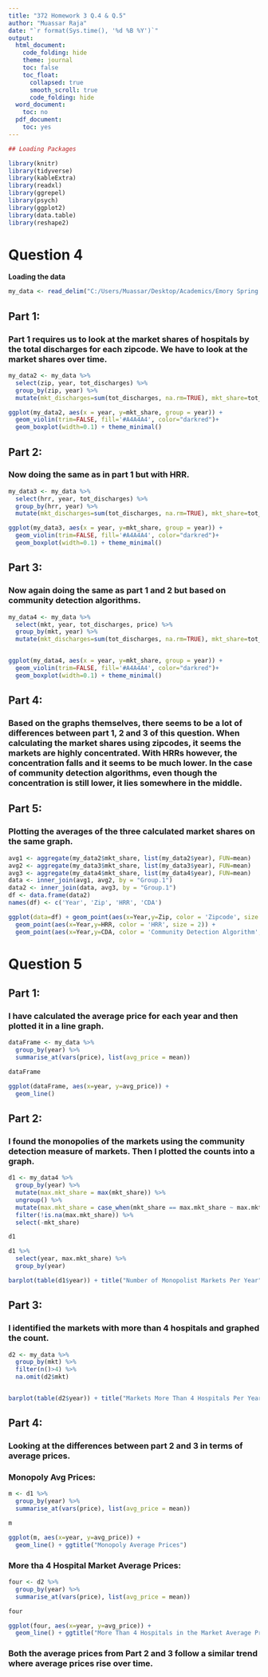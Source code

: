---
title: "372 Homework 3 Q.4 & Q.5"
author: "Muassar Raja"
date: "`r format(Sys.time(), '%d %B %Y')`"
output:
  html_document:
    code_folding: hide
    theme: journal
    toc: false
    toc_float: 
      collapsed: true
      smooth_scroll: true
      code_folding: hide
  word_document:
    toc: no
  pdf_document:
    toc: yes
---

```{r setup, include=FALSE}

## Loading Packages

library(knitr)
library(tidyverse)
library(kableExtra)
library(readxl)
library(ggrepel)
library(psych)
library(ggplot2)
library(data.table)
library(reshape2)

```

# Question 4

**Loading the data**

```{r}

my_data <- read_delim("C:/Users/Muassar/Desktop/Academics/Emory Spring'22/ECON 372/hwk3_data-2.txt")


```

## Part 1:

### Part 1 requires us to look at the market shares of hospitals by the total discharges for each zipcode. We have to look at the market shares over time.

```{r} 

my_data2 <- my_data %>%
  select(zip, year, tot_discharges) %>%
  group_by(zip, year) %>% 
  mutate(mkt_discharges=sum(tot_discharges, na.rm=TRUE), mkt_share=tot_discharges/mkt_discharges)

ggplot(my_data2, aes(x = year, y=mkt_share, group = year)) +
  geom_violin(trim=FALSE, fill='#A4A4A4', color="darkred")+
  geom_boxplot(width=0.1) + theme_minimal()

```




## Part 2:

### Now doing the same as in part 1 but with HRR.

```{r}
my_data3 <- my_data %>%
  select(hrr, year, tot_discharges) %>%
  group_by(hrr, year) %>% 
  mutate(mkt_discharges=sum(tot_discharges, na.rm=TRUE), mkt_share=tot_discharges/mkt_discharges)

ggplot(my_data3, aes(x = year, y=mkt_share, group = year)) +
  geom_violin(trim=FALSE, fill='#A4A4A4', color="darkred")+
  geom_boxplot(width=0.1) + theme_minimal()


```




## Part 3:

### Now again doing the same as part 1 and 2 but based on community detection algorithms.
```{r}
my_data4 <- my_data %>%
  select(mkt, year, tot_discharges, price) %>%
  group_by(mkt, year) %>% 
  mutate(mkt_discharges=sum(tot_discharges, na.rm=TRUE), mkt_share=tot_discharges/mkt_discharges)


ggplot(my_data4, aes(x = year, y=mkt_share, group = year)) +
  geom_violin(trim=FALSE, fill='#A4A4A4', color="darkred")+
  geom_boxplot(width=0.1) + theme_minimal()


```




## Part 4:

### Based on the graphs themselves, there seems to be a lot of differences between part 1, 2 and 3 of this question. When calculating the market shares using zipcodes, it seems the markets are highly concentrated. With HRRs however, the concentration falls and it seems to be much lower. In the case of community detection algorithms, even though the concentration is still lower, it lies somewhere in the middle. 

## Part 5: 

### Plotting the averages of the three calculated market shares on the same graph.
```{r}

avg1 <- aggregate(my_data2$mkt_share, list(my_data2$year), FUN=mean)
avg2 <- aggregate(my_data3$mkt_share, list(my_data3$year), FUN=mean)
avg3 <- aggregate(my_data4$mkt_share, list(my_data4$year), FUN=mean)
data <- inner_join(avg1, avg2, by = "Group.1")
data2 <- inner_join(data, avg3, by = "Group.1")
df <- data.frame(data2)
names(df) <- c('Year', 'Zip', 'HRR', 'CDA')

ggplot(data=df) + geom_point(aes(x=Year,y=Zip, color = 'Zipcode', size = 2)) + 
  geom_point(aes(x=Year,y=HRR, color = 'HRR', size = 2)) + 
  geom_point(aes(x=Year,y=CDA, color = 'Community Detection Algorithm', size = 2)) + labs(x = "Years", y = "Average Market Shares", color = "Legend") + ggtitle("Average Market Shares Per Year for Each Market Definition")
```




# Question 5

## Part 1:

### I have calculated the average price for each year and then plotted it in a line graph.

```{r}

dataFrame <- my_data %>%
  group_by(year) %>%
  summarise_at(vars(price), list(avg_price = mean))

dataFrame

```

```{r}

ggplot(dataFrame, aes(x=year, y=avg_price)) +
  geom_line()

```





## Part 2:

### I found the monopolies of the markets using the community detection measure of markets. Then I plotted the counts into a graph.

```{r} 

d1 <- my_data4 %>%
  group_by(year) %>%
  mutate(max.mkt_share = max(mkt_share)) %>%
  ungroup() %>%
  mutate(max.mkt_share = case_when(mkt_share == max.mkt_share ~ max.mkt_share, TRUE ~ NA_real_)) %>%
  filter(!is.na(max.mkt_share)) %>%
  select(-mkt_share)

d1

```


```{r}
d1 %>%
  select(year, max.mkt_share) %>%
  group_by(year)

barplot(table(d1$year)) + title("Number of Monopolist Markets Per Year")

```






## Part 3: 

### I identified the markets with more than 4 hospitals and graphed the count. 

```{r}

d2 <- my_data %>%
  group_by(mkt) %>%
  filter(n()>4) %>%
  na.omit(d2$mkt)


barplot(table(d2$year)) + title("Markets More Than 4 Hospitals Per Year")

```





## Part 4: 

### Looking at the differences between part 2 and 3 in terms of average prices.

### Monopoly Avg Prices:
```{r}


m <- d1 %>%
  group_by(year) %>%
  summarise_at(vars(price), list(avg_price = mean))

m
```

```{r}

ggplot(m, aes(x=year, y=avg_price)) +
  geom_line() + ggtitle("Monopoly Average Prices")

```





### More tha 4 Hospital Market Average Prices:
```{r}

four <- d2 %>%
  group_by(year) %>%
  summarise_at(vars(price), list(avg_price = mean))

four


```

```{r}

ggplot(four, aes(x=year, y=avg_price)) +
  geom_line() + ggtitle("More Than 4 Hospitals in the Market Average Prices")

```





### Both the average prices from Part 2 and 3 follow a similar trend where average prices rise over time. 